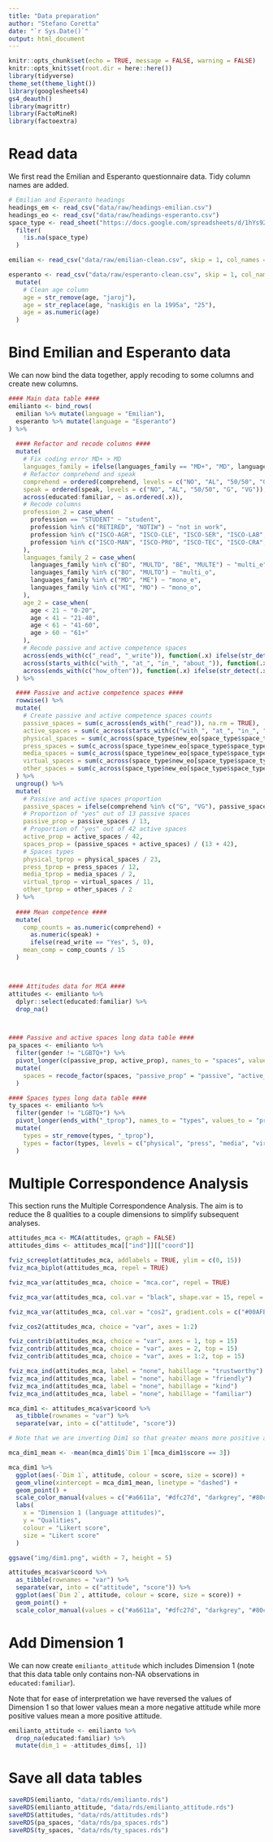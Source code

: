```yaml
---
title: "Data preparation"
author: "Stefano Coretta"
date: "`r Sys.Date()`"
output: html_document
---
```


```r
knitr::opts_chunk$set(echo = TRUE, message = FALSE, warning = FALSE)
knitr::opts_knit$set(root.dir = here::here())
library(tidyverse)
theme_set(theme_light())
library(googlesheets4)
gs4_deauth()
library(magrittr)
library(FactoMineR)
library(factoextra)
```

# Read data

We first read the Emilian and Esperanto questionnaire data. Tidy column names are added.

```r
# Emilian and Esperanto headings
headings_em <- read_csv("data/raw/headings-emilian.csv")
headings_eo <- read_csv("data/raw/headings-esperanto.csv")
space_type <- read_sheet("https://docs.google.com/spreadsheets/d/1hYs92kMU34zPi2Ibfj9PmqjtsnGJqvqQOeplZVg0JGQ/edit?usp=sharing", 3) %>%
  filter(
    !is.na(space_type)
  )

emilian <- read_csv("data/raw/emilian-clean.csv", skip = 1, col_names = headings_em$new, na = c("", "NA", "na"))

esperanto <- read_csv("data/raw/esperanto-clean.csv", skip = 1, col_names = headings_eo$new, na = c("", "NA", "na")) %>%
  mutate(
    # Clean age column
    age = str_remove(age, "jaroj"),
    age = str_replace(age, "naskiĝis en la 1995a", "25"),
    age = as.numeric(age)
  )
```

# Bind Emilian and Esperanto data

We can now bind the data together, apply recoding to some columns and create new columns.

```r
#### Main data table ####
emilianto <- bind_rows(
  emilian %>% mutate(language = "Emilian"),
  esperanto %>% mutate(language = "Esperanto")
) %>%
  
  #### Refactor and recode columns ####
  mutate(
    # Fix coding error MD+ > MD
    languages_family = ifelse(languages_family == "MD+", "MD", languages_family),
    # Refactor comprehend and speak
    comprehend = ordered(comprehend, levels = c("NO", "AL", "50/50", "G", "VG")),
    speak = ordered(speak, levels = c("NO", "AL", "50/50", "G", "VG")),
    across(educated:familiar, ~ as.ordered(.x)),
    # Recode columns
    profession_2 = case_when(
      profession == "STUDENT" ~ "student",
      profession %in% c("RETIRED", "NOTIW") ~ "not in work",
      profession %in% c("ISCO-AGR", "ISCO-CLE", "ISCO-SER", "ISCO-LAB", "ISCO-ELE") ~ "unskilled",
      profession %in% c("ISCO-MAN", "ISCO-PRO", "ISCO-TEC", "ISCO-CRA", "ISCO-ARM") ~ "skilled"
    ),
    languages_family_2 = case_when(
      languages_family %in% c("BD", "MULTD", "BE", "MULTE") ~ "multi_e",
      languages_family %in% c("BO", "MULTO") ~ "multi_o",
      languages_family %in% c("MD", "ME") ~ "mono_e",
      languages_family %in% c("MI", "MO") ~ "mono_o",
    ),
    age_2 = case_when(
      age < 21 ~ "0-20",
      age < 41 ~ "21-40",
      age < 61 ~ "41-60",
      age > 60 ~ "61+"
    ),
    # Recode passive and active competence spaces
    across(ends_with(c("_read", "_write")), function(.x) ifelse(str_detect(.x, "^Yes"), 1, 0)),
    across(starts_with(c("with_", "at_", "in_", "about_")), function(.x) ifelse(str_detect(.x, "^Yes"), 1, 0)),
    across(ends_with(c("how_often")), function(.x) ifelse(str_detect(.x, "Never"), 0, 1)),
  ) %>%

  #### Passive and active competence spaces ####
  rowwise() %>%
  mutate(
    # Create passive and active competence spaces counts
    passive_spaces = sum(c_across(ends_with("_read")), na.rm = TRUE),
    active_spaces = sum(c_across(starts_with(c("with_", "at_", "in_", "about_")) | ends_with("_write")), na.rm = TRUE),
    physical_spaces = sum(c_across(space_type$new_eo[space_type$space_type == "physical"]), na.rm = TRUE),
    press_spaces = sum(c_across(space_type$new_eo[space_type$space_type == "press"]), na.rm = TRUE),
    media_spaces = sum(c_across(space_type$new_eo[space_type$space_type == "media"]), na.rm = TRUE),
    virtual_spaces = sum(c_across(space_type$new_eo[space_type$space_type == "virtual"]), na.rm = TRUE),
    other_spaces = sum(c_across(space_type$new_eo[space_type$space_type == "other"]), na.rm = TRUE)
  ) %>%
  ungroup() %>%
  mutate(
    # Passive and active spaces proportion
    passive_spaces = ifelse(comprehend %in% c("G", "VG"), passive_spaces + 1, passive_spaces),
    # Proportion of "yes" out of 13 passive spaces
    passive_prop = passive_spaces / 13,
    # Proportion of "yes" out of 42 active spaces
    active_prop = active_spaces / 42,
    spaces_prop = (passive_spaces + active_spaces) / (13 + 42),
    # Spaces types
    physical_tprop = physical_spaces / 23,
    press_tprop = press_spaces / 12,
    media_tprop = media_spaces / 2,
    virtual_tprop = virtual_spaces / 11,
    other_tprop = other_spaces / 2
  ) %>%
  
  #### Mean competence ####
  mutate(
    comp_counts = as.numeric(comprehend) +
      as.numeric(speak) +
      ifelse(read_write == "Yes", 5, 0),
    mean_comp = comp_counts / 15
  )



#### Attitudes data for MCA ####
attitudes <- emilianto %>%
  dplyr::select(educated:familiar) %>%
  drop_na()



#### Passive and active spaces long data table ####
pa_spaces <- emilianto %>%
  filter(gender != "LGBTQ+") %>%
  pivot_longer(c(passive_prop, active_prop), names_to = "spaces", values_to = "proportion") %>%
  mutate(
    spaces = recode_factor(spaces, "passive_prop" = "passive", "active_prop" = "active")
  )

#### Spaces types long data table ####
ty_spaces <- emilianto %>%
  filter(gender != "LGBTQ+") %>%
  pivot_longer(ends_with("_tprop"), names_to = "types", values_to = "proportion") %>%
  mutate(
    types = str_remove(types, "_tprop"),
    types = factor(types, levels = c("physical", "press", "media", "virtual", "other"))
  )
```

# Multiple Correspondence Analysis

This section runs the Multiple Correspondence Analysis.
The aim is to reduce the 8 qualities to a couple dimensions to simplify subsequent analyses.

```r
attitudes_mca <- MCA(attitudes, graph = FALSE)
attitudes_dims <- attitudes_mca[["ind"]][["coord"]]
```

```r
fviz_screeplot(attitudes_mca, addlabels = TRUE, ylim = c(0, 15))
fviz_mca_biplot(attitudes_mca, repel = TRUE)
```

```r
fviz_mca_var(attitudes_mca, choice = "mca.cor", repel = TRUE)
```

```r
fviz_mca_var(attitudes_mca, col.var = "black", shape.var = 15, repel = TRUE)
```

```r
fviz_mca_var(attitudes_mca, col.var = "cos2", gradient.cols = c("#00AFBB", "#E7B800", "#FC4E07"), repel = TRUE)
```

```r
fviz_cos2(attitudes_mca, choice = "var", axes = 1:2)
```

```r
fviz_contrib(attitudes_mca, choice = "var", axes = 1, top = 15)
fviz_contrib(attitudes_mca, choice = "var", axes = 2, top = 15)
fviz_contrib(attitudes_mca, choice = "var", axes = 1:2, top = 15)
```

```r
fviz_mca_ind(attitudes_mca, label = "none", habillage = "trustworthy")
fviz_mca_ind(attitudes_mca, label = "none", habillage = "friendly")
fviz_mca_ind(attitudes_mca, label = "none", habillage = "kind")
fviz_mca_ind(attitudes_mca, label = "none", habillage = "familiar")
```

```r
mca_dim1 <- attitudes_mca$var$coord %>%
  as_tibble(rownames = "var") %>%
  separate(var, into = c("attitude", "score"))

# Note that we are inverting Dim1 so that greater means more positive attitude.

mca_dim1_mean <- -mean(mca_dim1$`Dim 1`[mca_dim1$score == 3])

mca_dim1 %>%
  ggplot(aes(-`Dim 1`, attitude, colour = score, size = score)) +
  geom_vline(xintercept = mca_dim1_mean, linetype = "dashed") +
  geom_point() +
  scale_color_manual(values = c("#a6611a", "#dfc27d", "darkgrey", "#80cdc1", "#018571")) +
  labs(
    x = "Dimension 1 (language attitudes)",
    y = "Qualities",
    colour = "Likert score",
    size = "Likert score"
  )

ggsave("img/dim1.png", width = 7, height = 5)
```

```r
attitudes_mca$var$coord %>%
  as_tibble(rownames = "var") %>%
  separate(var, into = c("attitude", "score")) %>%
  ggplot(aes(`Dim 2`, attitude, colour = score, size = score)) +
  geom_point() +
  scale_color_manual(values = c("#a6611a", "#dfc27d", "darkgrey", "#80cdc1", "#018571"))
```

# Add Dimension 1

We can now create `emilianto_attitude` which includes Dimension 1 (note that this data table only contains non-NA observations in `educated:familiar`).

Note that for ease of interpretation we have reversed the values of Dimension 1 so that lower values mean a more negative attitude while more positive values mean a more positive attitude.

```r
emilianto_attitude <- emilianto %>%
  drop_na(educated:familiar) %>%
  mutate(dim_1 = -attitudes_dims[, 1])
```

# Save all data tables

```r
saveRDS(emilianto, "data/rds/emilianto.rds")
saveRDS(emilianto_attitude, "data/rds/emilianto_attitude.rds")
saveRDS(attitudes, "data/rds/attitudes.rds")
saveRDS(pa_spaces, "data/rds/pa_spaces.rds")
saveRDS(ty_spaces, "data/rds/ty_spaces.rds")
```

